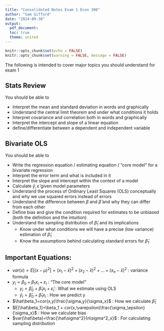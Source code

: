 ```yaml
---
title: "Consolidated Notes Exam 1 Econ 300"
author: "Sam Gifford"
date: "2024-09-30"
output: 
  pdf_document:
  toc: true
  theme: united
---
```


```r
knitr::opts_chunk$set(echo = FALSE)
knitr::opts_chunk$set(warning = FALSE, message = FALSE) 
```

The following is intended to cover major topics you should understand for exam 1

## Stats Review

You should be able to

* Interpret the mean and standard deviation in words and graphically
* Understand the central limit theorem and under what conditions it holds
* Interpret covariance and correlation both in words and graphically
* Interpret the intercept and slope of a linear equation
* define/differentiate between a dependent and independent variable

## Bivariate OLS

You should be able to

* Write the regression equation / estimating equation / "core model" for a bivariate regression
* Interpret the error term and what is included in it
* Interpret the slope and intercept within the context of a model
* Calculate $\hat y, \hat\varepsilon$ given model parameters
* Understand the process of Ordinary Least Squares (OLS) conceptually and why we use squared errors instead of errors
* Understand the difference between $\beta$ and $\hat\beta$ and why they can differ from each other
* Define bias and give the condition required for estimates to be unbiased (both the definition and the intuition)
* Understand the sampling distribution of $\hat\beta_1$ and its implications
  * Know under what conditions we will have a precise (low variance) estimation of $\hat\beta_1$
  * Know the assumptions behind calculating standard errors for $\hat\beta_1$

## Important Equations:

* $var(x)=E[(x-\mu)^2] = (x_1-\bar x)^2 + (x_2-\bar x)^2 + ... + (x_n-\bar x)^2$ : variance formula
* $y_i=\beta_0+\beta_1 x_i + \varepsilon_i$ : "The core model"
  * $y_i=\hat\beta_0 + \hat\beta_1 x_i + \hat\varepsilon_i$ : What we estimate using OLS
  * $\hat y_i = \hat\beta_0 + \hat\beta_1 x_i$ : How we predict y
* $\hat\beta_1=cor(x,y)\frac{\sigma_y}{\sigma_x}$ : How we calculate $\hat\beta_1$
* $E[\hat\beta_1]=\beta_1 + cor(x,\varepsilon)\frac{\sigma_\epsilon}{\sigma_x}$ : How we calculate bias
* $var(\hat\beta)=\frac{\hat\sigma^2}{n\sigma^2_x}$ : For calculating sampling distribution